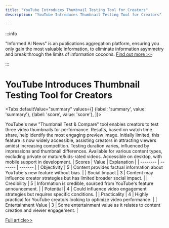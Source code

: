 ```yaml
---
title: "YouTube Introduces Thumbnail Testing Tool for Creators"
description: "YouTube Introduces Thumbnail Testing Tool for Creators"

---
```



:::info

"Informed AI News" is an publications aggregation platform, ensuring you only gain the most valuable information, to eliminate information asymmetry and break through the limits of information cocoons.  [Find out more >>](/)

:::

# YouTube Introduces Thumbnail Testing Tool for Creators


<Tabs
	defaultValue="summary"
	values={[
	{label: 'summary', value: 'summary'},
	{label: 'score', value: 'score'},
]}>
<TabItem value="summary">


YouTube's new "Thumbnail Test & Compare" tool enables creators to test three video thumbnails for performance. Results, based on watch time share, help identify the most engaging preview image. Initially limited, this feature is now widely accessible, assisting creators in attracting viewers amidst increasing competition. Testing duration varies, influenced by impressions and thumbnail differences. Available for various content types, excluding private or mature/kids-rated videos. Accessible on desktop, with mobile support in development.
</TabItem>
<TabItem value="score">
	| Scores     | Value   | Explanation |
	| -------- | ------- | ------- |
	| Objectivity  | 5    | Content provides factual information about YouTube's new feature without bias.    |
	| Social Impact | 3     | Content may influence creator strategies but has limited broader social impact.    |
	| Credibility    | 5    | Information is credible, sourced from YouTube's feature announcement.    |
	| Potential    | 4    | Could influence video engagement strategies but requires specific conditions.    |
	| Practicality    | 4    | Highly practical for YouTube creators looking to optimize video performance.    |
	| Entertainment Value    | 3    | Some entertainment value as it relates to content creation and viewer engagement.    |
</TabItem>
</Tabs>

[Full article>>](https://techcrunch.com/2024/06/12/youtube-creators-can-test-multiple-video-thumbnails/)
